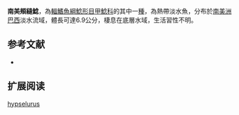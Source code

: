 {{Speciesbox
| name = 南美頰縫鯰
| image = 
| image_width = 250px
| image_caption = 
| status = NE
| status_system = IUCN3.1
| genus = Pareiorhaphis
| species = hypselurus
| authority = Pereira & Reis, 2002
| synonyms = *''Hemipsilichthys hypselurus'',Pereira & Reis, 2002
}}

'''南美頰縫鯰'''，為[[輻鰭魚綱|輻鰭魚綱]][[鯰形目|鯰形目]][[甲鯰科|甲鯰科]]的其中一[[種|種]]，為熱帶淡水魚，分布於[[南美洲|南美洲]][[巴西|巴西]]淡水流域，體長可達6.9公分，棲息在底層水域，生活習性不明。
==参考文献==
*{{FishBase_species|genus=Pareiorhaphis|species=hypselurus|year=2015|month=2}}

== 扩展阅读 ==
{{refbegin}}
{{wikispecies-inline|Pareiorhaphis hypselurus|南美頰縫鯰}}
{{refend}}
{{Taxonbar|from=Q6404309}}

[[Category:頰縫鯰屬|hypselurus]]